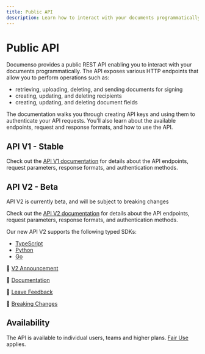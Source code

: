 ```yaml
---
title: Public API
description: Learn how to interact with your documents programmatically using the Documenso public API.
---
```



# Public API

Documenso provides a public REST API enabling you to interact with your documents programmatically. The API exposes various HTTP endpoints that allow you to perform operations such as:

- retrieving, uploading, deleting, and sending documents for signing
- creating, updating, and deleting recipients
- creating, updating, and deleting document fields

The documentation walks you through creating API keys and using them to authenticate your API requests. You'll also learn about the available endpoints, request and response formats, and how to use the API.

## API V1 - Stable

Check out the [API V1 documentation](https://app.documenso.com/api/v1/openapi) for details about the API endpoints, request parameters, response formats, and authentication methods.

## API V2 - Beta

<Callout type="warning">API V2 is currently beta, and will be subject to breaking changes</Callout>

Check out the [API V2 documentation](https://documen.so/api-v2-docs) for details about the API endpoints, request parameters, response formats, and authentication methods.

Our new API V2 supports the following typed SDKs:

- [TypeScript](https://github.com/documenso/sdk-typescript)
- [Python](https://github.com/documenso/sdk-python)
- [Go](https://github.com/documenso/sdk-go)

🚀 [V2 Announcement](https://documen.so/sdk-blog)

📖 [Documentation](https://documen.so/api-v2-docs)

💬 [Leave Feedback](https://documen.so/sdk-feedback)

🔔 [Breaking Changes](https://documen.so/sdk-breaking)

## Availability

The API is available to individual users, teams and higher plans. [Fair Use](https://documen.so/fair) applies.
